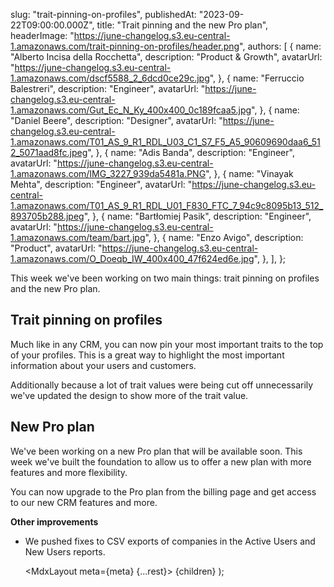 
  slug: "trait-pinning-on-profiles",
  publishedAt: "2023-09-22T09:00:00.000Z",
  title: "Trait pinning and the new Pro plan",
  headerImage:
    "https://june-changelog.s3.eu-central-1.amazonaws.com/trait-pinning-on-profiles/header.png",
  authors: [
    {
      name: "Alberto Incisa della Rocchetta",
      description: "Product & Growth",
      avatarUrl: "https://june-changelog.s3.eu-central-1.amazonaws.com/dscf5588_2_6dcd0ce29c.jpg",
    },
    {
      name: "Ferruccio Balestreri",
      description: "Engineer",
      avatarUrl:
        "https://june-changelog.s3.eu-central-1.amazonaws.com/Gut_Ec_N_Ky_400x400_0c189fcaa5.jpg",
    },
    {
      name: "Daniel Beere",
      description: "Designer",
      avatarUrl:
        "https://june-changelog.s3.eu-central-1.amazonaws.com/T01_AS_9_R1_RDL_U03_C1_S7_F5_A5_90609690daa6_512_5071aad8fc.jpeg",
    },
    {
      name: "Adis Banda",
      description: "Engineer",
      avatarUrl: "https://june-changelog.s3.eu-central-1.amazonaws.com/IMG_3227_939da5481a.PNG",
    },
    {
      name: "Vinayak Mehta",
      description: "Engineer",
      avatarUrl:
        "https://june-changelog.s3.eu-central-1.amazonaws.com/T01_AS_9_R1_RDL_U01_F830_FTC_7_94c9c8095b13_512_893705b288.jpeg",
    },
    {
      name: "Bartłomiej Pasik",
      description: "Engineer",
      avatarUrl: "https://june-changelog.s3.eu-central-1.amazonaws.com/team/bart.jpg",
    },
    {
      name: "Enzo Avigo",
      description: "Product",
      avatarUrl:
        "https://june-changelog.s3.eu-central-1.amazonaws.com/O_Doeqb_IW_400x400_47f624ed6e.jpg",
    },
  ],
};

This week we've been working on two main things: trait pinning on profiles and the new Pro plan.

## Trait pinning on profiles

Much like in any CRM, you can now pin your most important traits to the top of your profiles. This is a great way to highlight the most important information about your users and customers.

Additionally because a lot of trait values were being cut off unnecessarily we've updated the design to show more of the trait value.

## New Pro plan

We've been working on a new Pro plan that will be available soon. This week we've built the foundation to allow us to offer a new plan with more features and more flexibility.

You can now upgrade to the Pro plan from the billing page and get access to our new CRM features and more.

**Other improvements**

- We pushed fixes to CSV exports of companies in the Active Users and New Users reports.

  <MdxLayout meta={meta} {...rest}>
    {children}
  </MdxLayout>
);
